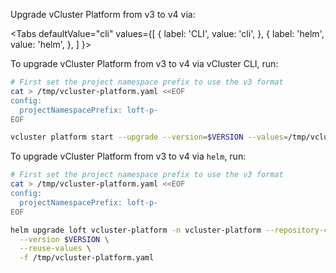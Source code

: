 
Upgrade vCluster Platform from v3 to v4 via:

<Tabs
  defaultValue="cli"
  values={[
    { label: 'CLI', value: 'cli', },
    { label: 'helm', value: 'helm', },
  ]
}>
<TabItem value="cli">

To upgrade vCluster Platform from v3 to v4 via vCluster CLI, run:


```bash
# First set the project namespace prefix to use the v3 format
cat > /tmp/vcluster-platform.yaml <<EOF
config:
  projectNamespacePrefix: loft-p-
EOF

vcluster platform start --upgrade --version=$VERSION --values=/tmp/vcluster-platform.yaml
```

</TabItem>
<TabItem value="helm">

To upgrade vCluster Platform from v3 to v4 via `helm`, run:

```bash
# First set the project namespace prefix to use the v3 format
cat > /tmp/vcluster-platform.yaml <<EOF
config:
  projectNamespacePrefix: loft-p-
EOF

helm upgrade loft vcluster-platform -n vcluster-platform --repository-config '' --repo https://charts.loft.sh \
  --version $VERSION \
  --reuse-values \
  -f /tmp/vcluster-platform.yaml
```

</TabItem>
</Tabs>

